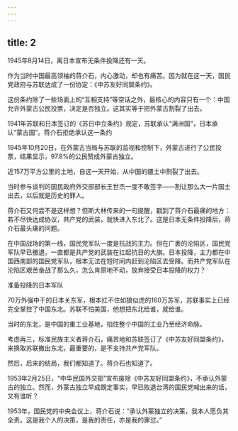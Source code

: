 ```yaml
---
---
---
```

title: 2
---



1945年8月14日，离日本宣布无条件投降还有一天。

作为当时中国最高领袖的蒋介石，内心激动，却也有痛苦。因为就在这一天，国民党政府与苏联达成了一份协定：《中苏友好同盟条约》。

这份条约除了一些场面上的“互相支持”等空话之外，最核心的内容只有一个：中国允许外蒙古公民投票，决定是否独立。这其实等于把外蒙古割裂了出去。

1941年苏联和日本签订的《苏日中立条约》规定，苏联承认“满洲国”，日本承认“蒙古国”。蒋介石拒绝承认这一条约



1945年10月20日，在外蒙古当局与苏联的监视和控制下，外蒙古进行了公民投票，结果显示，97.8%的公民赞成外蒙古独立。

近157万平方公里的土地，自这一天开始，从中国的疆土中割裂了出去。

当时参与谈判的国民政府外交部部长王世杰一度不敢签字——割让那么大一片国土出去，以后就是历史的罪人。

蒋介石又何尝不是这样想？但斯大林传来的一句提醒，戳到了蒋介石最痛的地方：若不尽快达成协议，共产党的武装，就快进入东北了。这是日本无条件投降后，蒋介石最头痛的问题。

在中国战场的第一线，国民党军队一度是抗战的主力。但在广袤的沦陷区，国民党军队早已撤退，一直都是共产党的武装在扛起抗日的大旗。日本投降，主力都在中国西南部的国民党军队，根本无法在短时间内赶到沦陷区去受降。而共产党军队在沦陷区艰苦奋战了那么久，怎么肯原地不动，放弃接受日本投降的权力？

准备投降的日本军队



70万外强中干的日本关东军，根本扛不住如狼似虎的160万苏军，苏联事实上已经完全掌控了中国东北。苏联不怕美国，他想把东北给谁，就给谁。

当时的东北，是中国的重工业基地，掐住整个中国的工业乃至经济命脉。

考虑再三，标准民族主义者蒋介石，痛苦地和苏联签订了《中苏友好同盟条约》，来换取苏联撤出东北，最重要的，是不支持共产党军队。

然后，后来的结局，我们都知道了。蒋介石也知道了。

1953年2月25日，“中华民国外交部”宣布废除《中苏友好同盟条约》，不承认外蒙古的独立。然而，外蒙古独立早成既定事实，早已败退台湾的国民党喊出来的话，又有谁听？

1953年，国民党的中央会议上，蒋介石说：“承认外蒙独立的决策，我本人愿负其全责。这是我个人的决策，是我的责任，亦是我的罪愆。”